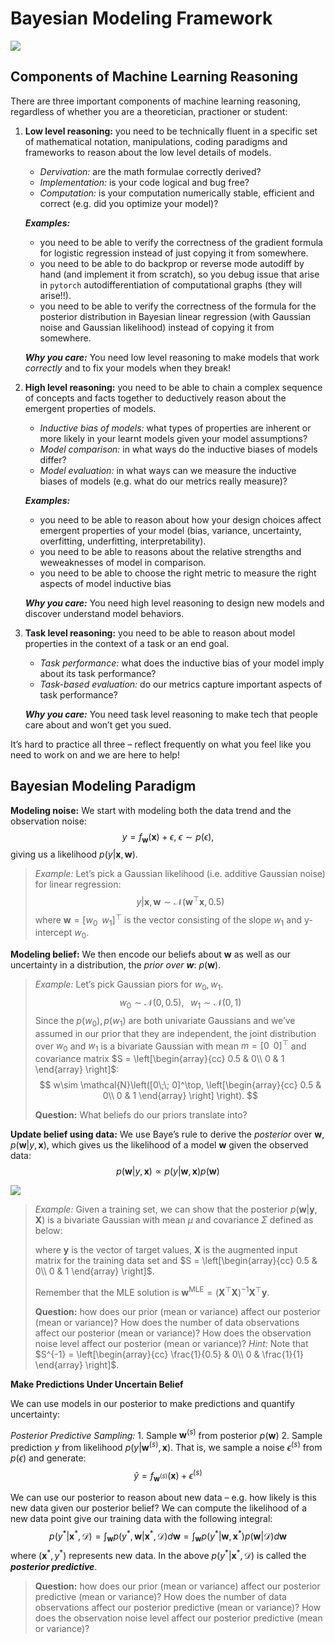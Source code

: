 # Bayesian Modeling Framework 

![](https://i.imgur.com/HMKpGFK.png)

## Components of Machine Learning Reasoning
There are three important components of machine learning reasoning, regardless of whether you are a theoretician, practioner or student:

1. **Low level reasoning:** you need to be technically fluent in a specific set of mathematical notation, manipulations, coding paradigms and frameworks to reason about the low level details of models.
   - *Dervivation:* are the math formulae correctly derived?
   - *Implementation:* is your code logical and bug free?
   - *Computation:* is your computation numerically stable, efficient and correct (e.g. did you optimize your model)?

   ***Examples:*** 
     - you need to be able to verify the correctness of the gradient formula for logistic regression instead of just copying it from somewhere.
     - you need to be able to do backprop or reverse mode autodiff by hand (and implement it from scratch), so you debug issue that arise in `pytorch` autodifferentiation of computational graphs (they will arise!!).
     - you need to be able to verify the correctness of the formula for the posterior distribution in Bayesian linear regression (with Gaussian noise and Gaussian likelihood) instead of copying it from somewhere.

   ***Why you care:*** You need low level reasoning to make models that work *correctly* and to fix your models when they break!
   
2. **High level reasoning:** you need to be able to chain a complex sequence of concepts and facts together to deductively reason about the emergent properties of models.
   - *Inductive bias of models:* what types of properties are inherent or more likely in your learnt models given your model assumptions?
   - *Model comparison:* in what ways do the inductive biases of models differ?
   - *Model evaluation:* in what ways can we measure the inductive biases of models (e.g. what do our metrics really measure)?

    ***Examples:*** 
	- you need to be able to reason about how your design choices affect emergent properties of your model (bias, variance, uncertainty, overfitting, underfitting, interpretability).
	- you need to be able to reasons about the relative strengths and weweaknesses of model in comparison.
	- you need to be able to choose the right metric to measure the right aspects of model inductive bias

    ***Why you care:*** You need high level reasoning to design new models and discover understand model behaviors.
	
3. **Task level reasoning:** you need to be able to reason about model properties in the context of a task or an end goal.
   - *Task performance:* what does the inductive bias of your model imply about its task performance?
   - *Task-based evaluation:* do our metrics capture important aspects of task performance?

    ***Why you care:*** You need task level reasoning to make tech that people care about and won't get you sued.
	
	
It's hard to practice all three -- reflect frequently on what you feel like you need to work on and we are here to help!

## Bayesian Modeling Paradigm

**Modeling noise:** We start with modeling both the data trend and the observation noise:
$$y = f_\mathbf{w}(\mathbf{x}) + \epsilon,\; \epsilon \sim p(\epsilon),$$
giving us a likelihood $p(y | \mathbf{x}, \mathbf{w})$.

> *Example:* Let's pick a Gaussian likelihood (i.e. additive Gaussian noise) for linear regression:
> $$ y | \mathbf{x}, \mathbf{w} \sim \mathcal{N}(\mathbf{w}^\top \mathbf{x}, 0.5)$$
> where $\mathbf{w} = [w_0\;\; w_1]^\top$ is the vector consisting of the slope $w_1$ and y-intercept $w_0$.


**Modeling belief:** We then encode our beliefs about $\mathbf{w}$ as well as our uncertainty in a distribution, the *prior over $\mathbf{w}$*: $p(\mathbf{w})$.

> *Example:* Let's pick Gaussian piors for $w_0, w_1$. 
> $$w_0 \sim \mathcal{N}(0, 0.5),\;\;\; w_1 \sim \mathcal{N}(0, 1)$$
> Since the $p(w_0), p(w_1)$ are both univariate Gaussians and we've assumed in our prior that they are independent, the joint distribution over $w_0$ and $w_1$ is a bivariate Gaussian with mean $m = [0\;\; 0]^\top$ and covariance matrix $S = \left[\begin{array}{cc} 0.5 & 0\\ 0 & 1 \end{array} \right]$:
$$
w\sim \mathcal{N}\left([0\;\; 0]^\top, \left[\begin{array}{cc} 0.5 & 0\\ 0 & 1 \end{array} \right] \right).
$$
>
>**Question:** What beliefs do our priors translate into?

**Update belief using data:** We use Baye's rule to derive the *posterior* over $\mathbf{w}$, $p(\mathbf{w}| y, \mathbf{x})$, which gives us the likelihood of a model $\mathbf{w}$ given the observed data:
$$
p(\mathbf{w}| y, \mathbf{x}) \propto p(y| \mathbf{w}, \mathbf{x}) p(\mathbf{w})
$$

![](https://i.imgur.com/D2RDFh2.jpg)


> *Example:* Given a training set, we can show that the posterior $p(\mathbf{w} | \mathbf{y}, \mathbf{X})$ is a bivariate Gaussian with mean $\mu$ and covariance $\Sigma$ defined as below:
>
> \begin{aligned}
\mu &= \left(S^{-1} + 2\mathbf{X}^\top\mathbf{X}\right)^{-1} \left(2\mathbf{X}^\top\mathbf{y} \right)\\
\Sigma &= \left(S^{-1} + 2\mathbf{X}^\top\mathbf{X}\right)^{-1}\\
\end{aligned}
>where $\mathbf{y}$ is the vector of target values, $\mathbf{X}$ is the augmented input matrix for the training data set and $S = \left[\begin{array}{cc} 0.5 & 0\\ 0 & 1 \end{array} \right]$.
>
> Remember that the MLE solution is $\mathbf{w}^\mathrm{MLE} = (\mathbf{X}^\top \mathbf{X})^{-1}\mathbf{X}^\top \mathbf{y}$.
>
> **Question:** how does our prior (mean or variance) affect our posterior (mean or variance)? How does the number of data observations affect our posterior (mean or variance)? How does the observation noise level affect our posterior (mean or variance)?
> *Hint:* Note that $S^{-1} = \left[\begin{array}{cc} \frac{1}{0.5} & 0\\ 0 & \frac{1}{1} \end{array} \right]$.


**Make Predictions Under Uncertain Belief** 

We can use models in our posterior to make predictions and quantify uncertainty:

*Posterior Predictive Sampling:*
1. Sample $\mathbf{w}^{(s)}$ from posterior $p(\mathbf{w})$
2. Sample prediction $y$ from likelihood $p(y | \mathbf{w}^{(s)}, \mathbf{x})$. That is, we sample a noise $\epsilon^{(s)}$ from $p(\epsilon)$ and generate:
$$
\hat{y} = f_{\mathbf{w}^{(s)}}(\mathbf{x}) + \epsilon^{(s)}
$$

We can use our posterior to reason about new data -- e.g. how likely is this new data given our posterior belief? We can compute the likelihood of a new data point give our training data with the following integral:
$$
p(y^* |\mathbf{x}^*, \mathcal{D}) = \int_\mathbf{w} p(y^*, \mathbf{w}|\mathbf{x}^*, \mathcal{D}) d\mathbf{w} = \int_\mathbf{w} p(y^*|\mathbf{w}, \mathbf{x}^*)p(\mathbf{w} | \mathcal{D}) d\mathbf{w}
$$
where $(\mathbf{x}^*, y^*)$ represents new data. In the above $p(y^* |\mathbf{x}^*, \mathcal{D})$ is called the ***posterior predictive***.

> **Question:** how does our prior (mean or variance) affect our posterior predictive (mean or variance)? How does the number of data observations affect our posterior predictive (mean or variance)? How does the observation noise level affect our posterior predictive (mean or variance)?
